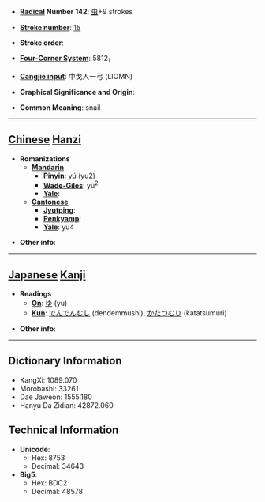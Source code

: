* '''[[Wiktionary:Chinese radical index| Radical]] Number 142''': [[Wiktionary:Chinese radical index 虫|虫]]+9 strokes

* '''[[Wiktionary:Chinese total strokes index|Stroke number]]''': [[Wiktionary:Chinese total strokes index 15|15]]

* '''Stroke order''': 

* '''[[Wiktionary:Chinese four corner index|Four-Corner System]]''': 5812<sub>1</sub>

* '''[[Wiktionary:Chinese Cangjie index|Cangjie input]]''': 中戈人一弓 (LIOMN)

* '''Graphical Significance and Origin''': 

* '''Common Meaning''': snail

----

== [[Chinese]] [[Hanzi]] ==

* '''Romanizations'''
** '''[[Mandarin]]'''
*** '''[[Pinyin]]''': yú (yu2)
*** '''[[Wade-Giles]]''': yü<sup>2</sup>
*** '''[[Yale]]''': 
** '''[[Cantonese]]'''
*** '''[[Jyutping]]''':
*** '''[[Penkyamp]]''': 
*** '''[[Yale]]''': yu4

* '''Other info''': 

----

== [[Japanese]] [[Kanji]] ==

* '''Readings'''
** '''[[On]]''': [[ゆ]] (yu)
** '''[[Kun]]''': [[でんでんむし]] (dendemmushi), [[かたつむり]] (katatsumuri)

* '''Other info''':  

----

== Dictionary Information ==

* KangXi: 1089.070
* Morobashi: 33261
* Dae Jaweon: 1555.180
* Hanyu Da Zidian: 42872.060

== Technical Information ==

* '''Unicode''':
** Hex: 8753
** Decimal: 34643
* '''Big5''':
** Hex: BDC2
** Decimal: 48578